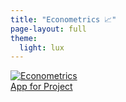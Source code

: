 ```yaml
---
title: "Econometrics 📈"
page-layout: full
theme:
  light: lux
---
```


<div class="video-grid">
  
  <a href="https://econometrics.streamlit.app" target="_blank" class="video-card">
    <img src="econometrics_model.jpg" alt="Econometrics">
    <div class="video-title">App for Project</div>
  </a>
</div>
